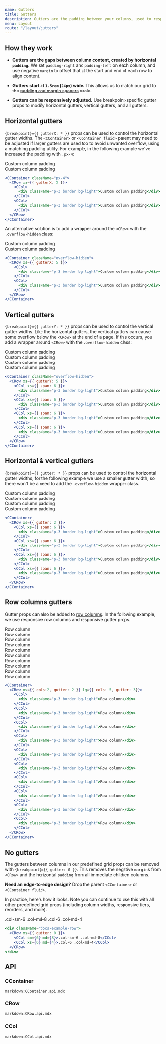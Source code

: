 ```yaml
---
name: Gutters
title: Gutters
description: Gutters are the padding between your columns, used to responsively space and align content in the CoreUI for React.js grid system.
menu: Layout
route: "/layout/gutters"
---
```



## How they work

- **Gutters are the gaps between column content, created by horizontal `padding`.** We set `padding-right` and `padding-left` on each column, and use negative `margin` to offset that at the start and end of each row to align content.

- **Gutters start at `1.5rem` (`24px`) wide.** This allows us to match our grid to the [padding and margin spacers](https://coreui.io/docs/utilities/spacing) scale.

- **Gutters can be responsively adjusted.** Use breakpoint-specific gutter props to modify horizontal gutters, vertical gutters, and all gutters.

## Horizontal gutters

`{breakpoint}={{ gutterX: * }}` props can be used to control the horizontal gutter widths. The `<CContainer>` or `<CContainer fluid>` parent may need to be adjusted if larger gutters are used too to avoid unwanted overflow, using a matching padding utility. For example, in the following example we've increased the padding with `.px-4`:

<Example>
  <CContainer className="px-4">
    <CRow xs={{ gutterX: 5 }}>
      <CCol>
        <div className="p-3 border bg-light">Custom column padding</div>
      </CCol>
      <CCol>
        <div className="p-3 border bg-light">Custom column padding</div>
      </CCol>
    </CRow>
  </CContainer>
</Example>

```jsx
<CContainer className="px-4">
  <CRow xs={{ gutterX: 5 }}>
    <CCol>
      <div className="p-3 border bg-light">Custom column padding</div>
    </CCol>
    <CCol>
      <div className="p-3 border bg-light">Custom column padding</div>
    </CCol>
  </CRow>
</CContainer>
```

An alternative solution is to add a wrapper around the `<CRow>` with the `.overflow-hidden` class:

<Example>
  <CContainer className="overflow-hidden">
    <CRow xs={{ gutterX: 5 }}>
      <CCol>
        <div className="p-3 border bg-light">Custom column padding</div>
      </CCol>
      <CCol>
        <div className="p-3 border bg-light">Custom column padding</div>
      </CCol>
    </CRow>
  </CContainer>
</Example>

```jsx
<CContainer className="overflow-hidden">
  <CRow xs={{ gutterX: 5 }}>
    <CCol>
      <div className="p-3 border bg-light">Custom column padding</div>
    </CCol>
    <CCol>
      <div className="p-3 border bg-light">Custom column padding</div>
    </CCol>
  </CRow>
</CContainer>
```

## Vertical gutters

`{breakpoint}={{ gutterY: * }}` props can be used to control the vertical gutter widths. Like the horizontal gutters, the vertical gutters can cause some overflow below the `<CRow>` at the end of a page. If this occurs, you add a wrapper around `<CRow>` with the `.overflow-hidden` class:

<Example>
  <CContainer className="overflow-hidden">
    <CRow xs={{ gutterY: 5 }}>
      <CCol xs={{ span: 6 }}>
        <div className="p-3 border bg-light">Custom column padding</div>
      </CCol>
      <CCol xs={{ span: 6 }}>
        <div className="p-3 border bg-light">Custom column padding</div>
      </CCol>
      <CCol xs={{ span: 6 }}>
        <div className="p-3 border bg-light">Custom column padding</div>
      </CCol>
      <CCol xs={{ span: 6 }}>
        <div className="p-3 border bg-light">Custom column padding</div>
      </CCol>
    </CRow>
  </CContainer>
</Example>

```jsx
<CContainer className="overflow-hidden">
  <CRow xs={{ gutterY: 5 }}>
    <CCol xs={{ span: 6 }}>
      <div className="p-3 border bg-light">Custom column padding</div>
    </CCol>
    <CCol xs={{ span: 6 }}>
      <div className="p-3 border bg-light">Custom column padding</div>
    </CCol>
    <CCol xs={{ span: 6 }}>
      <div className="p-3 border bg-light">Custom column padding</div>
    </CCol>
    <CCol xs={{ span: 6 }}>
      <div className="p-3 border bg-light">Custom column padding</div>
    </CCol>
  </CRow>
</CContainer>
```

## Horizontal & vertical gutters

`{breakpoint}={{ gutter: * }}` props can be used to control the horizontal gutter widths, for the following example we use a smaller gutter width, so there won't be a need to add the `.overflow-hidden` wrapper class.

<Example>
  <CContainer>
    <CRow xs={{ gutter: 2 }}>
      <CCol xs={{ span: 6 }}>
        <div className="p-3 border bg-light">Custom column padding</div>
      </CCol>
      <CCol xs={{ span: 6 }}>
        <div className="p-3 border bg-light">Custom column padding</div>
      </CCol>
      <CCol xs={{ span: 6 }}>
        <div className="p-3 border bg-light">Custom column padding</div>
      </CCol>
      <CCol xs={{ span: 6 }}>
        <div className="p-3 border bg-light">Custom column padding</div>
      </CCol>
    </CRow>
  </CContainer>
</Example>

```jsx
<CContainer>
  <CRow xs={{ gutter: 2 }}>
    <CCol xs={{ span: 6 }}>
      <div className="p-3 border bg-light">Custom column padding</div>
    </CCol>
    <CCol xs={{ span: 6 }}>
      <div className="p-3 border bg-light">Custom column padding</div>
    </CCol>
    <CCol xs={{ span: 6 }}>
      <div className="p-3 border bg-light">Custom column padding</div>
    </CCol>
    <CCol xs={{ span: 6 }}>
      <div className="p-3 border bg-light">Custom column padding</div>
    </CCol>
  </CRow>
</CContainer>
```

## Row columns gutters

Gutter props can also be added to [row columns](../layout/grid#row-columns). In the following example, we use responsive row columns and responsive gutter props.

<Example>
  <CContainer>
    <CRow xs={{ cols:2, gutter: 2 }} lg={{ cols: 5, gutter: 3}}>
      <CCol>
        <div className="p-3 border bg-light">Row column</div>
      </CCol>
      <CCol>
        <div className="p-3 border bg-light">Row column</div>
      </CCol>
      <CCol>
        <div className="p-3 border bg-light">Row column</div>
      </CCol>
      <CCol>
        <div className="p-3 border bg-light">Row column</div>
      </CCol>
      <CCol>
        <div className="p-3 border bg-light">Row column</div>
      </CCol>
      <CCol>
        <div className="p-3 border bg-light">Row column</div>
      </CCol>
      <CCol>
        <div className="p-3 border bg-light">Row column</div>
      </CCol>
      <CCol>
        <div className="p-3 border bg-light">Row column</div>
      </CCol>
      <CCol>
        <div className="p-3 border bg-light">Row column</div>
      </CCol>
      <CCol>
        <div className="p-3 border bg-light">Row column</div>
      </CCol>
    </CRow>
  </CContainer>
</Example>

```jsx
<CContainer>
  <CRow xs={{ cols:2, gutter: 2 }} lg={{ cols: 5, gutter: 3}}>
    <CCol>
      <div className="p-3 border bg-light">Row column</div>
    </CCol>
    <CCol>
      <div className="p-3 border bg-light">Row column</div>
    </CCol>
    <CCol>
      <div className="p-3 border bg-light">Row column</div>
    </CCol>
    <CCol>
      <div className="p-3 border bg-light">Row column</div>
    </CCol>
    <CCol>
      <div className="p-3 border bg-light">Row column</div>
    </CCol>
    <CCol>
      <div className="p-3 border bg-light">Row column</div>
    </CCol>
    <CCol>
      <div className="p-3 border bg-light">Row column</div>
    </CCol>
    <CCol>
      <div className="p-3 border bg-light">Row column</div>
    </CCol>
    <CCol>
      <div className="p-3 border bg-light">Row column</div>
    </CCol>
    <CCol>
      <div className="p-3 border bg-light">Row column</div>
    </CCol>
  </CRow>
</CContainer>
```

## No gutters

The gutters between columns in our predefined grid props can be removed with `{breakpoint}={{ gutter: 0 }}`. This removes the negative `margin`s from `<CRow>` and the horizontal `padding` from all immediate children columns.

**Need an edge-to-edge design?** Drop the parent `<CContainer>` or `<CContainer fluid>`.

In practice, here's how it looks. Note you can continue to use this with all other predefined grid props (including column widths, responsive tiers, reorders, and more).

<Example>
  <div className="docs-example-row">
    <CRow xs={{ gutter: 0 }}>
      <CCol sm={6} md={8}>.col-sm-6 .col-md-8</CCol>
      <CCol xs={6} md={4}>.col-6 .col-md-4</CCol>
    </CRow>
  </div>
</Example>

```jsx
<div className="docs-example-row">
  <CRow xs={{ gutter: 0 }}>
    <CCol sm={6} md={8}>.col-sm-6 .col-md-8</CCol>
    <CCol xs={6} md={4}>.col-6 .col-md-4</CCol>
  </CRow>
</div>
```

## API

### CContainer

`markdown:CContainer.api.mdx`

### CRow

`markdown:CRow.api.mdx`

### CCol

`markdown:CCol.api.mdx`
